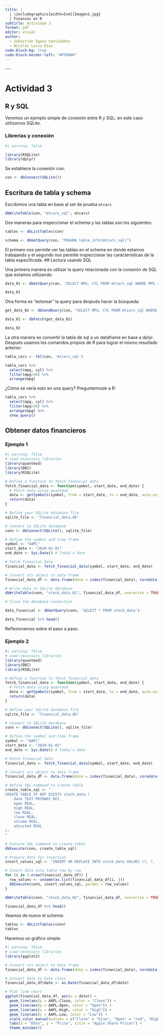 ```yaml
---
title: |
  | \includegraphics[width=5cm]{Imagen1.jpg}  
  | Finanzas en R
subtitle: Actividad 3
format: pdf
editor: visual
author:   
  - Sebastián Egaña Santibáñez   
  - Nicolás Leiva Díaz
code-block-bg: true
code-block-border-left: "#FF0000"
---
```


\-\--

# Actividad 3

## R y SQL

Veremos un ejemplo simple de conexión entre R y SQL; en este caso utilizamos SQLite.

### Librerías y conexión

```r
#| warning: false

library(RSQLite)
library(dplyr)
```

Se establece la conexión con:

```r

con <- dbConnect(SQLite())
```

## Escritura de tabla y schema

Escribimos una tabla en base al set de prueba `mtcars`

```r

dbWriteTable(con, "mtcars_sql", mtcars)
```

Dos maneras para inspeccionar el schema y las tablas son los siguientes:

```r
tables <- dbListTables(con)

schema <- dbGetQuery(con, "PRAGMA table_info(mtcars_sql)")
```

El primero nos permite ver las tablas en el schema en donde estamos trabajando y el segundo nos permite inspeccionar las carácteristicas de la tabla especificada. \## Lectura usando SQL

Una primera manera es utilizar la query relacionada con la conexión de SQL que estamos utilizando:

```r

data_01 <- dbGetQuery(con, 'SELECT MPG, CYL FROM mtcars_sql WHERE MPG > 30')

data_01
```

Otra forma es "estorear" la query para después hacer la búsqueda:

```r

get_data_02 <- dbSendQuery(con, "SELECT MPG, CYL FROM mtcars_sql WHERE MPG > 30")

data_02 <- dbFetch(get_data_02)

data_02
```

La otra manera es convertir la tabla de sql a un dataframe en base a dplyr. Después usamos los comandos propios de R para lograr el mismo resultado anterior:

```r
tabla_cars <- tbl(con, 'mtcars_sql')

tabla_cars %>% 
  select(mpg, cyl) %>% 
  filter(mpg>30) %>% 
  arrange(mpg) 
```

¿Cómo se vería esto en una query? Preguntemosle a R:

```r
tabla_cars %>% 
  select(mpg, cyl) %>% 
  filter(mpg>30) %>% 
  arrange(mpg) %>% 
  show_query()
```

## Obtener datos financieros

### Ejemplo 1

```r
#| warning: false
# Load necessary libraries
library(quantmod)
library(DBI)
library(RSQLite)

# Define a function to fetch financial data
fetch_financial_data <- function(symbol, start_date, end_date) {
  # Fetch data using quantmod
  data <- getSymbols(symbol, from = start_date, to = end_date, auto.assign = FALSE)
  return(data)
}

# Define your SQLite database file
sqlite_file <- "financial_data.db"

# Connect to SQLite database
conn <- dbConnect(SQLite(), sqlite_file)

# Define the symbol and time frame
symbol <- "AAPL"
start_date <- "2020-01-01"
end_date <- Sys.Date() # Today's date

# Fetch financial data
financial_data <- fetch_financial_data(symbol, start_date, end_date)

# Convert xts object to data frame
financial_data_df <- data.frame(date = index(financial_data), coredata(financial_data))

# Write data to SQLite database
dbWriteTable(conn, "stock_data_01", financial_data_df, overwrite = TRUE)

# Close the database connection

data_financial <- dbGetQuery(conn, 'SELECT * FROM stock_data')

data_financial %>% head()
```
Reflexionemos sobre el paso a paso.

### Ejemplo 2

```r
#| warning: false
# Load necessary libraries
library(quantmod)
library(DBI)
library(RSQLite)

# Define a function to fetch financial data
fetch_financial_data <- function(symbol, start_date, end_date) {
  # Fetch data using quantmod
  data <- getSymbols(symbol, from = start_date, to = end_date, auto.assign = FALSE)
  return(data)
}

# Define your SQLite database file
sqlite_file <- "financial_data.db"

# Connect to SQLite database
conn <- dbConnect(SQLite(), sqlite_file)

# Define the symbol and time frame
symbol <- "AAPL"
start_date <- "2020-01-01"
end_date <- Sys.Date() # Today's date

# Fetch financial data
financial_data <- fetch_financial_data(symbol, start_date, end_date)

# Convert xts object to data frame
financial_data_df <- data.frame(date = index(financial_data), coredata(financial_data))

# Define SQL command to create table
create_table_sql <- "
CREATE TABLE IF NOT EXISTS stock_data (
    date TEXT PRIMARY KEY,
    open REAL,
    high REAL,
    low REAL,
    close REAL,
    volume REAL,
    adjusted REAL
);
"

# Execute SQL command to create table
dbExecute(conn, create_table_sql)

# Prepare data for insertion
insert_values_sql <- "INSERT OR REPLACE INTO stock_data VALUES (?, ?, ?, ?, ?, ?, ?)"

# Insert data into table row by row
for (i in 1:nrow(financial_data_df)) {
  row_values <- unname(as.list(financial_data_df[i, ]))
  dbExecute(conn, insert_values_sql, params = row_values)
}

dbWriteTable(conn, "stock_data_02", financial_data_df, overwrite = TRUE)

financial_data_df %>% head()
```

Veamos de nuevo el schema:

```r
tables <- dbListTables(conn)
tables
```
Hacemos un gráfico simple:

```r
#| warning: false
# Load necessary libraries
library(ggplot2)

# Convert xts object to data frame
financial_data_df <- data.frame(date = index(financial_data), coredata(financial_data))

# Convert date to Date class
financial_data_df$date <- as.Date(financial_data_df$date)

# Plot line chart
ggplot(financial_data_df, aes(x = date)) +
  geom_line(aes(y = AAPL.Close, color = "Close")) +
  geom_line(aes(y = AAPL.Open, color = "Open")) +
  geom_line(aes(y = AAPL.High, color = "High")) +
  geom_line(aes(y = AAPL.Low, color = "Low")) +
  scale_color_manual(values = c("Close" = "blue", "Open" = "red", "High" = "green", "Low" = "orange")) +
  labs(x = "Date", y = "Price", title = "Apple Share Prices") +
  theme_minimal()

```